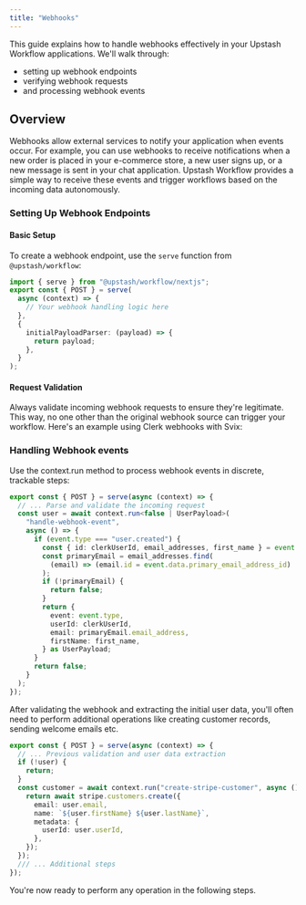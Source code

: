 ```yaml
---
title: "Webhooks"
---
```

This guide explains how to handle webhooks effectively in your Upstash Workflow applications. We'll walk through:
- setting up webhook endpoints
- verifying webhook requests
- and processing webhook events
## Overview
Webhooks allow external services to notify your application when events occur. For example, you can use webhooks to receive notifications when a new order is placed in your e-commerce store, a new user signs up, or a new message is sent in your chat application.
Upstash Workflow provides a simple way to receive these events and trigger workflows based on the incoming data autonomously.
### Setting Up Webhook Endpoints
#### Basic Setup
To create a webhook endpoint, use the `serve` function from `@upstash/workflow`:
```typescript
import { serve } from "@upstash/workflow/nextjs";
export const { POST } = serve(
  async (context) => {
    // Your webhook handling logic here
  },
  {
    initialPayloadParser: (payload) => {
      return payload;
    },
  }
);
```
#### Request Validation
Always validate incoming webhook requests to ensure they're legitimate. This way, no one other than the original webhook source can trigger your workflow. Here's an example using Clerk webhooks with Svix:
### Handling Webhook events
Use the context.run method to process webhook events in discrete, trackable steps:
```typescript
export const { POST } = serve(async (context) => {
  // ... Parse and validate the incoming request
  const user = await context.run<false | UserPayload>(
    "handle-webhook-event",
    async () => {
      if (event.type === "user.created") {
        const { id: clerkUserId, email_addresses, first_name } = event.data;
        const primaryEmail = email_addresses.find(
          (email) => (email.id = event.data.primary_email_address_id)
        );
        if (!primaryEmail) {
          return false;
        }
        return {
          event: event.type,
          userId: clerkUserId,
          email: primaryEmail.email_address,
          firstName: first_name,
        } as UserPayload;
      }
      return false;
    }
  );
});
```
After validating the webhook and extracting the initial user data, you'll often need to perform additional operations like creating customer records, sending welcome emails etc.
```typescript
export const { POST } = serve(async (context) => {
  // ... Previous validation and user data extraction
  if (!user) {
    return;
  }
  const customer = await context.run("create-stripe-customer", async () => {
    return await stripe.customers.create({
      email: user.email,
      name: `${user.firstName} ${user.lastName}`,
      metadata: {
        userId: user.userId,
      },
    });
  });
  /// ... Additional steps
});
```
You're now ready to perform any operation in the following steps.